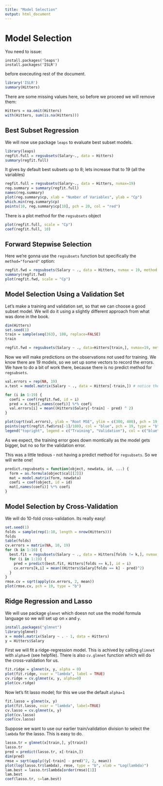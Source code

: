 ```yaml
---
title: "Model Selection"
output: html_document
---
```



# Model Selection

You need to issue:
```
install.packages('leaps')
install.packages('ISLR')
```
before execeuting rest of the document.

```r
library('ISLR')
summary(Hitters)
```

There are some missing values here, so before we proceed we will remove them:

```r
Hitters = na.omit(Hitters)
with(Hitters, sum(is.na(Hitters)))
```

## Best Subset Regression

We will now use package `leaps` to evaluate best subset models.

```r
library(leaps)
regfit.full = regsubsets(Salary~., data = Hitters)
summary(regfit.full)
```

It gives by default best subsets up to 8; lets increase that to 19 (all the variables)

```r
regfit.full = regsubsets(Salary~., data = Hitters, nvmax=19)
reg.summary = summary(regfit.full)
names(reg.summary)
plot(reg.summary$cp, xlab = "Number of Variables", ylab = "Cp")
which.min(reg.summary$cp)
points(10, reg.summary$cp[10], pch = 20, col = "red")
```

There is a plot method for the `regsubsets` object

```r
plot(regfit.full, scale = "Cp")
coef(regfit.full, 10)
```


## Forward Stepwise Selection
Here we're gonna use the `regsubsets` function but specifically the `method="forward"` option:

```r
regfit.fwd = regsubsets(Salary ~ ., data = Hitters, nvmax = 19, method = "forward")
summary(regfit.fwd)
plot(regfit.fwd, scale = "Cp")
```


## Model Selection Using a Validation Set
Let's make a training and validation set, so that we can choose a good subset model. We will do it using a slightly different approach from what was done in the book.

```r
dim(Hitters)
set.seed(1)
train = sample(seq(263), 180, replace=FALSE)
train

regfit.fwd = regsubsets(Salary ~ ., data=Hitters[train,], nvmax=19, method = "forward")
```

Now we will make predictions on the observations not used for training. We know there are 19 models, so we set up some vectors to record the errors. We have to do a bit of work there, because there is no predict method for `regsubsets`.

```r
val.errors = rep(NA, 19)
x.test = model.matrix(Salary ~ ., data = Hitters[-train,]) # notice the index!

for (i in 1:19) {
  coefi = coef(regfit.fwd, id = i)
  pred = x.test[,names(coefi)] %*% coefi
  val.errors[i] = mean((Hitters$Salary[-train] - pred) ^ 2)
}

plot(sqrt(val.errors), ylab = "Root MSE", ylim = c(300, 400), pch = 19, type = "b")
points(sqrt(regfit.fwd$rss[-1]/180), col = "blue", pch = 19, type = "b")
legend("topright", legend = c("Training", "Validation"), col = c("blue", "black"))
```

As we expect, the training error goes down montically as the model gets bigger, but no so for the validation error.

This was a little tedious - not having a predict method for `regsubsets`. So we will write one!
```r
predict.regsubsets = function(object, newdata, id, ...) {
  form = as.formula(object$cal[[2]])
  mat = model.matrix(form, newdata)
  coefi = coef(object, id = id)
  mat[,names(coefi)] %*% coefi
}
```

## Model Selection by Cross-Validation
We will do 10-fold cross-validation. Its really easy!
```r
set.seed(1)
folds = sample(rep(1:10, length = nrow(Hitters)))
folds
table(folds)
cv.errors = matrix(NA, 10, 19)
for (k in 1:10) {
  best.fit = regsubsets(Salary ~ ., data = Hitters[folds != k,], nvmax = 19, method = "forward")
  for (i in 1:19) {
    pred = predict(best.fit, Hitters[folds == k,], id = i)
    cv.errors[k,i] = mean((Hitters$Salary[folds == k] - pred)^2)
  }
}
rmse.cv = sqrt(apply(cv.errors, 2, mean))
plot(rmse.cv, pch = 19, type = "b")
```

## Ridge Regression and Lasso
We will use package `glmnet` which doesn not use the model formula language so we will set up on `x` and `y`.
```r
install.packages("glmnet")
library(glmnet)
x = model.matrix(Salary ~ . - 1, data = Hitters)
y = Hitters$Salary
```

First we will fit a ridge-regression model. This is achived by calling `glimnet` with `alpha=0` (see helpfile). There is also `cv.glmnet` function which will do the cross-validation for us.
```r
fit.ridge = glmnet(x, y, alpha = 0)
plot(fit.ridge, xvar = "lambda", label = TRUE)
cv.ridge = cv.glmnet(x, y, alpha=0)
plot(cv.ridge)
```
Now let's fit lasso model; for this we use the default `alpha=1`
```r
fit.lasso = glmnet(x, y)
plot(fit.lasso, xvar = "lambda", label=TRUE)
cv.lasso = cv.glmnet(x, y)
plot(cv.lasso)
coef(cv.lasso)
```

Suppose we want to use our earlier train/validation division to select the `lambda` for the lasso. This is easy to do.
```r
lasso.tr = glmnet(x[train,], y[train])
lasso.tr
pred = predict(lasso.tr, x[-train,])
dim(pred)
rmse = sqrt(apply((y[-train] - pred)^2, 2, mean))
plot(log(lasso.tr$lambda), rmse, type = "b", xlab = "Log(lambda)")
lam.best = lasso.tr$lambda[order(rmse)[1]]
lam.best
coef(lasso.tr, s=lam.best)
```

